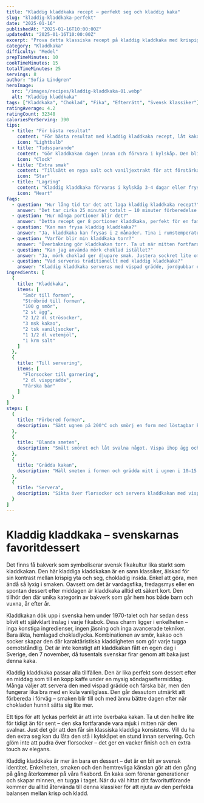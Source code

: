 ```yaml
---
title: "Kladdig kladdkaka recept – perfekt seg och kladdig kaka"
slug: "kladdig-kladdkaka-perfekt"
date: "2025-01-16"
publishedAt: "2025-01-16T10:00:00Z"
updatedAt: "2025-01-16T10:00:00Z"
excerpt: "Prova detta klassiska recept på kladdig kladdkaka med krispig yta och mjuk, seg insida. En svensk favorit som alltid imponerar – enkel, snabb och oemotståndligt god."
category: "Kladdkaka"
difficulty: "Medel"
prepTimeMinutes: 10
cookTimeMinutes: 15
totalTimeMinutes: 25
servings: 8
author: "Sofia Lindgren"
heroImage:
  src: "/images/recipes/kladdig-kladdkaka-01.webp"
  alt: "Kladdig kladdkaka"
tags: ["Kladdkaka", "Choklad", "Fika", "Efterrätt", "Svensk klassiker"]
ratingAverage: 4.2
ratingCount: 32348
caloriesPerServing: 390
tips:
  - title: "För bästa resultat"
    content: "För bästa resultat med kladdig kladdkaka recept, låt kakan svalna helt innan servering för att få den perfekta segheten. Detta gör att chokladen stelnar rätt och ger den klassiska kladdiga konsistensen som hela familjen älskar."
    icon: "Lightbulb"
  - title: "Tidssparande"
    content: "Gör kladdkakan dagen innan och förvara i kylskåp. Den blir ännu segare och smakar fantastiskt kall med vispad grädde. Perfekt för när du vill bjuda gäster på något lyxigt!"
    icon: "Clock"
  - title: "Extra smak"
    content: "Tillsätt en nypa salt och vaniljextrakt för att förstärka chokladsmaken. Detta gör kladdkakan ännu mer aromatisk och god. Servera med vispad grädde och färska bär för en underbar touch."
    icon: "Star"
  - title: "Lagring"
    content: "Kladdig kladdkaka förvaras i kylskåp 3-4 dagar eller frysas i 2 månader. Tina i rumstemperatur för bästa konsistens och den perfekta segheten."
    icon: "Heart"
faqs:
  - question: "Hur lång tid tar det att laga kladdig kladdkaka recept?"
    answer: "Det tar cirka 25 minuter totalt – 10 minuter förberedelse och 15 minuter bakning. Perfekt för snabb efterrätt som hela familjen älskar!"
  - question: "Hur många portioner blir det?"
    answer: "Detta recept ger 8 portioner kladdkaka, perfekt för en familj eller när du har gäster över. Servera med vispad grädde för en lyxig touch."
  - question: "Kan man frysa kladdig kladdkaka?"
    answer: "Ja, kladdkaka kan frysas i 2 månader. Tina i rumstemperatur för att behålla den segiga konsistensen och den perfekta smaken."
  - question: "Varför blir min kladdkaka torr?"
    answer: "Överbakning gör kladdkakan torr. Ta ut när mitten fortfarande är lite kladdig – den stelnar när den svalnar och ger den perfekta segheten."
  - question: "Kan jag använda mörk choklad istället?"
    answer: "Ja, mörk choklad ger djupare smak. Justera sockret lite om du vill ha mindre söt kladdkaka som smakar mer sofistikerat."
  - question: "Vad serveras traditionellt med kladdig kladdkaka?"
    answer: "Kladdig kladdkaka serveras med vispad grädde, jordgubbar eller hallon. En klassisk svensk efterrätt som alla älskar och som alltid imponerar!"
ingredients: [
  {
    title: "Kladdkaka",
    items: [
      "Smör till formen",
      "Ströbröd till formen",
      "100 g smör",
      "2 st ägg",
      "2 1/2 dl strösocker",
      "3 msk kakao",
      "2 tsk vaniljsocker",
      "1 1/2 dl vetemjöl",
      "1 krm salt"
    ]
  },
  {
    title: "Till servering",
    items: [
      "Florsocker till garnering",
      "2 dl vispgrädde",
      "Färska bär"
    ]
  }
]
steps: [
  {
    title: "Förbered formen",
    description: "Sätt ugnen på 200°C och smörj en form med löstagbar kant, cirka 24 cm i diameter. Bröa med ströbröd eller använd bakplåtspapper."
  },
  {
    title: "Blanda smeten",
    description: "Smält smöret och låt svalna något. Vispa ihop ägg och socker för hand. Blanda kakao, vaniljsocker, vetemjöl och salt och rör ner i äggblandningen. Tillsätt smöret och blanda till en jämn smet."
  },
  {
    title: "Grädda kakan",
    description: "Häll smeten i formen och grädda mitt i ugnen i 10–15 minuter beroende på hur kladdig du vill ha den. Låt svalna."
  },
  {
    title: "Servera",
    description: "Sikta över florsocker och servera kladdkakan med vispad grädde och färska bär."
  }
]
---
```


# Kladdig kladdkaka – svenskarnas favoritdessert

Det finns få bakverk som symboliserar svensk fikakultur lika starkt som kladdkakan. Den här kladdiga kladdkakan är en sann klassiker, älskad för sin kontrast mellan krispig yta och seg, chokladig insida. Enkel att göra, men ändå så lyxig i smaken. Oavsett om det är vardagsfika, fredagsmys eller en spontan dessert efter middagen är kladdkaka alltid ett säkert kort. Den tillhör den där unika kategorin av bakverk som går hem hos både barn och vuxna, år efter år.

Kladdkakan dök upp i svenska hem under 1970-talet och har sedan dess blivit ett självklart inslag i varje fikabok. Dess charm ligger i enkelheten – inga konstiga ingredienser, ingen jäsning och inga avancerade tekniker. Bara äkta, hemlagad chokladlycka. Kombinationen av smör, kakao och socker skapar den där karaktäristiska kladdigheten som gör varje tugga oemotståndlig. Det är inte konstigt att kladdkakan fått en egen dag i Sverige, den 7 november, då tusentals svenskar firar genom att baka just denna kaka.

Kladdig kladdkaka passar alla tillfällen. Den är lika perfekt som dessert efter en middag som till en kopp kaffe under en mysig söndagseftermiddag. Många väljer att servera den med vispad grädde och färska bär, men den fungerar lika bra med en kula vaniljglass. Den går dessutom utmärkt att förbereda i förväg – smaken blir till och med ännu bättre dagen efter när chokladen hunnit sätta sig lite mer.

Ett tips för att lyckas perfekt är att inte överbaka kakan. Ta ut den hellre lite för tidigt än för sent – den ska fortfarande vara mjuk i mitten när den svalnar. Just det gör att den får sin klassiska kladdiga konsistens. Vill du ha den extra seg kan du låta den stå i kylskåpet en stund innan servering. Och glöm inte att pudra över florsocker – det ger en vacker finish och en extra touch av elegans.

Kladdig kladdkaka är mer än bara en dessert – det är en bit av svensk identitet. Enkelheten, smaken och den hemtrevliga känslan gör att den gång på gång återkommer på våra fikabord. En kaka som förenar generationer och skapar minnen, en tugga i taget. När du väl hittat ditt favoritutförande kommer du alltid återvända till denna klassiker för att njuta av den perfekta balansen mellan krisp och kladd.
